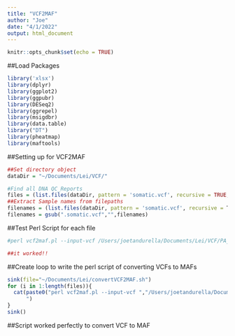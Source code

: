 ```yaml
---
title: "VCF2MAF"
author: "Joe"
date: "4/1/2022"
output: html_document
---
```


```r
knitr::opts_chunk$set(echo = TRUE)
```

##Load Packages
```r
library('xlsx')
library(dplyr)
library(ggplot2)
library(ggpubr)
library(DESeq2)
library(ggrepel)
library(msigdbr)
library(data.table)
library("DT")
library(pheatmap)
library(maftools)
```

##Setting up for VCF2MAF
```r
##Set directory object
dataDir = "~/Documents/Lei/VCF/"

#Find all DNA QC_Reports
files = (list.files(dataDir, pattern = 'somatic.vcf', recursive = TRUE,full.names = T))
##Extract Sample names from filepaths
filenames = (list.files(dataDir, pattern = 'somatic.vcf', recursive = T,full.names = F))
filenames = gsub(".somatic.vcf","",filenames)

```

##Test Perl Script for each file
```r
#perl vcf2maf.pl --input-vcf /Users/joetandurella/Documents/Lei/VCF/PA_12004T.somatic.vcf --tumor-id PA_12004T --output-maf /Users/joetandurella/Documents/Lei/MAF/PA_12004T.somatic.maf --ref-fasta /Users/joetandurella/Downloads/hg19.fa

##it worked!!
```

##Create loop to write the perl script of converting VCFs to MAFs
```r
sink(file="~/Documents/Lei/convertVCF2MAF.sh")
for (i in 1:length(files)){
  cat(paste0("perl vcf2maf.pl --input-vcf ","/Users/joetandurella/Documents/Lei/VCF/",filenames[i],".somatic.vcf"," --tumor-id ",filenames[i]," --output-maf ","/Users/joetandurella/Documents/Lei/MAF/",filenames[i],".maf", " --ref-fasta /Users/joetandurella/Downloads/hg19.fa"), sep = "
      ")
}
sink()
```

##Script worked perfectly to convert VCF to MAF